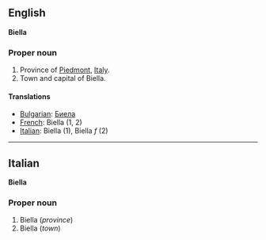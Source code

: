 ==English==
'''Biella'''

===Proper noun===

#Province of [[Piedmont]], [[Italy]].
#Town and capital of Biella.

====Translations====

*[[Bulgarian]]: [[Биела]]
*[[French]]: Biella (1, 2)
*[[Italian]]: Biella (1), Biella ''f'' (2)

----

==Italian==
'''Biella'''

===Proper noun===

#Biella (''province'')
#Biella (''town'')